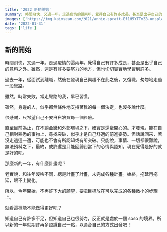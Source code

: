 ```yaml
---
title: '2022 新的開始'
summary: 時間飛快，又過一年。走過疫情的這兩年，覺得自己有許多成長，甚至是出乎自己的意料之外。
images: ['https://img.kaixsean.com/2021/annie-spratt-Ef1H5YTTmZ8-unsplash.jpg']
date: '2022-01-31'
tags: ['life']
---
```


## 新的開始

時間飛快，又過一年。走過疫情的這兩年，覺得自己有許多成長，甚至是出乎自己的意料之外。雖然，還是有許多要努力的地方，但也切切實實地學習到許多。

過去一年，從面試到離職，然後在發現自己興趣不在此之後，又復職，匆匆地走過一段彎路。

雖然，時常失敗，常走彎路的我，早已習慣。

雖然，身邊的人，似乎都無條件地支持著我的每一個決定，也沒多說什麼。

很感謝，只希望自己不要白白浪費每一個經驗。

直至目前為止，在不談金錢和外部環境之下，確實是還蠻開心的。才發現，能在自己相對熟悉的事物上，尋找突破，似乎才是自己舒適的前進姿勢。但話說回來，若沒走過這一遭，可能也不會有所認知或有所突破。只能說，事情、一切都很難說，無法預料之下，最終，或許還是只能回歸到當下的心情與認知，現在覺得是好的就是好的吧。

那麼新的一年，有什麼計畫呢？

老實說，和往年沒啥不同，總是計畫了計畫，未完成各種計畫。始終，拖延再拖延，跟不上變化。

所以，今年開始，不再許下大的願望，要把目標放在可以完成的各種微小的步驟上。

就看這樣能不能做得更好吧？

知道自己有許多不足，但知道自己也很努力，反正就是處於一個 soso 的境界。所以新的一年就期許再多認識自己一點，以適合自己的方式出發吧！
